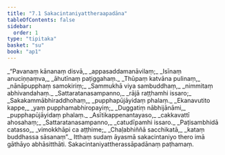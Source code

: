 ```yaml
---
title: "7.1 Sakacintaniyattheraapadāna"
tableOfContents: false
sidebar:
  order: 1
type: "tipitaka"
basket: "su"
book: "ap1"
---
```



<DynamicBreadcrumb />

<Division number="1" book="ap1" bookNo="20" page="124">

<Paragraph number="1491" type="verses" book="ap1">
_“Pavanaṃ kānanaṃ disvā,_  
_appasaddamanāvilaṃ;_  
_Isīnaṃ anuciṇṇaṃva,_  
_āhutīnaṃ paṭiggahaṃ._  

</Paragraph>

</Division>
<Division number="2" book="ap1" bookNo="20" page="124">

<Paragraph number="1492" type="verses" book="ap1">
_Thūpaṃ katvāna pulinaṃ,_  
_nānāpupphaṃ samokiriṃ;_  
_Sammukhā viya sambuddhaṃ,_  
_nimmitaṃ abhivandahaṃ._  

</Paragraph>

</Division>
<Division number="3" book="ap1" bookNo="20" page="124">

<Paragraph number="1493" type="verses" book="ap1">
_Sattaratanasampanno,_  
_rājā raṭṭhamhi issaro;_  
_Sakakammābhiraddhohaṃ,_  
_pupphapūjāyidaṃ phalaṃ._  

</Paragraph>

</Division>
<Division number="4" book="ap1" bookNo="20" page="124">

<Paragraph number="1494" type="verses" book="ap1">
_Ekanavutito kappe,_  
_yaṃ pupphamabhiropayiṃ;_  
_Duggatiṃ nābhijānāmi,_  
_pupphapūjāyidaṃ phalaṃ._  

</Paragraph>

</Division>
<Division number="5" book="ap1" bookNo="20" page="124">

<Paragraph number="1495" type="verses" book="ap1">
_Asītikappenantayaso,_  
_cakkavattī ahosahaṃ;_  
_Sattaratanasampanno,_  
_catudīpamhi issaro._  

</Paragraph>

</Division>
<Division number="6" book="ap1" bookNo="20" page="124">

<Paragraph number="1496" type="verses" book="ap1">
_Paṭisambhidā catasso,_  
_vimokkhāpi ca aṭṭhime;_  
_Chaḷabhiññā sacchikatā,_  
_kataṃ buddhassa sāsanaṃ”._  

</Paragraph>

<Paragraph number="1497" book="ap1">
Itthaṃ sudaṃ āyasmā sakacintaniyo thero imā gāthāyo abhāsitthāti.

</Paragraph>
</Division>

<Paragraph number="1498" type="center" book="ap1">
Sakacintaniyattherassāpadānaṃ paṭhamaṃ.
</Paragraph>